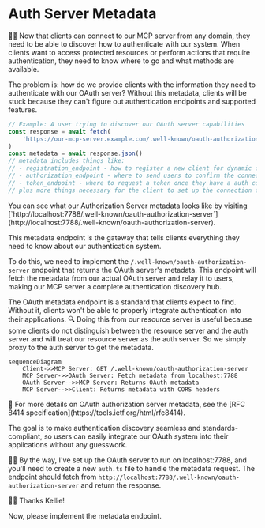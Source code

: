 # Auth Server Metadata

<EpicVideo url="https://www.epicai.pro/workshops/day-7-8-mcp-auth/auth-server-metadata-g2r2y" />

👨‍💼 Now that clients can connect to our MCP server from any domain, they need to be able to discover how to authenticate with our system. When clients want to access protected resources or perform actions that require authentication, they need to know where to go and what methods are available.

The problem is: how do we provide clients with the information they need to authenticate with our OAuth server? Without this metadata, clients will be stuck because they can't figure out authentication endpoints and supported features.

```ts
// Example: A user trying to discover our OAuth server capabilities
const response = await fetch(
	'https://our-mcp-server.example.com/.well-known/oauth-authorization-server',
)
const metadata = await response.json()
// metadata includes things like:
// - registration_endpoint - how to register a new client for dynamic client registration
// - authorization_endpoint - where to send users to confirm the connection
// - token_endpoint - where to request a token once they have a auth code
// plus more things necessary for the client to set up the connection for the user
```

<callout-info class="aside">
	You can see what our Authorization Server metadata looks like by visiting
	[`http://localhost:7788/.well-known/oauth-authorization-server`](http://localhost:7788/.well-known/oauth-authorization-server).
</callout-info>

This metadata endpoint is the gateway that tells clients everything they need to know about our authentication system.

To do this, we need to implement the `/.well-known/oauth-authorization-server` endpoint that returns the OAuth server's metadata. This endpoint will fetch the metadata from our actual OAuth server and relay it to users, making our MCP server a complete authentication discovery hub.

<callout-warning class="important">
	The OAuth metadata endpoint is a standard that clients expect to find. Without
	it, clients won't be able to properly integrate authentication into their
	applications.
</callout-warning>

<callout-info>
	🔍 Doing this from our resource server is useful because some clients do not
	distinguish between the resource server and the auth server and will treat our
	resource server as the auth server. So we simply proxy to the auth server to
	get the metadata.
</callout-info>

```mermaid
sequenceDiagram
    Client->>MCP Server: GET /.well-known/oauth-authorization-server
    MCP Server->>OAuth Server: Fetch metadata from localhost:7788
    OAuth Server-->>MCP Server: Returns OAuth metadata
    MCP Server-->>Client: Returns metadata with CORS headers
```

<callout-muted>
	📜 For more details on OAuth authorization server metadata, see the [RFC 8414
	specification](https://tools.ietf.org/html/rfc8414).
</callout-muted>

The goal is to make authentication discovery seamless and standards-compliant, so users can easily integrate our OAuth system into their applications without any guesswork.

🧝‍♀️ By the way, I've set up the OAuth server to run on localhost:7788, and you'll need to create a new `auth.ts` file to handle the metadata request. The endpoint should fetch from `http://localhost:7788/.well-known/oauth-authorization-server` and return the response.

👨‍💼 Thanks Kellie!

Now, please implement the metadata endpoint.
